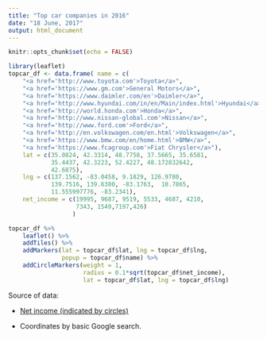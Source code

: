 ```yaml
---
title: "Top car companies in 2016"
date: "18 June, 2017"
output: html_document
---
```


```r
knitr::opts_chunk$set(echo = FALSE)
```

```r
library(leaflet)
topcar_df <- data.frame( name = c(
    "<a href='http://www.toyota.com'>Toyota</a>", 
    "<a href='https://www.gm.com'>General Motors</a>", 
    "<a href='https://www.daimler.com/en'>Daimler</a>",
    "<a href='http://www.hyundai.com/in/en/Main/index.html'>Hyundai</a>",
    "<a href='http://world.honda.com'>Honda</a>",
    "<a href='http://www.nissan-global.com'>Nissan</a>",
    "<a href='http://www.ford.com'>Ford</a>",
    "<a href='http://en.volkswagen.com/en.html'>Volkswagen</a>",
    "<a href='https://www.bmw.com/en/home.html'>BMW</a>",
    "<a href='https://www.fcagroup.com'>Fiat Chrysler</a>"),
    lat = c(35.0824, 42.3314, 48.7758, 37.5665, 35.6581,
            35.4437, 42.3223, 52.4227, 48.172832642,
            42.6875),
    lng = c(137.1562, -83.0458, 9.1829, 126.9780,
            139.7516, 139.6380, -83.1763,  10.7865,
            11.555997776, -83.2341),
    net_income = c(19995, 9687, 9519, 5533, 4687, 4210,
                   7343, 1549,7197,426)
                  )

topcar_df %>%
    leaflet() %>%
    addTiles() %>%
    addMarkers(lat = topcar_df$lat, lng = topcar_df$lng,
               popup = topcar_df$name) %>%
    addCircleMarkers(weight = 1,
                     radius = 0.1*sqrt(topcar_df$net_income),
                     lat = topcar_df$lat, lng = topcar_df$lng)

```

Source of data:

* [Net income (indicated by circles)](http://www.mbaskool.com/fun-corner/top-brand-lists/16164-top-10-automobile-companies-in-the-world-2016.html)

* Coordinates by basic Google search.


